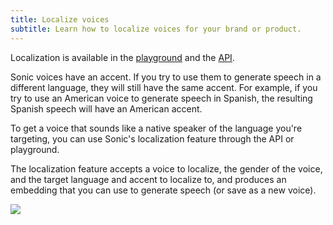 ```yaml
---
title: Localize voices
subtitle: Learn how to localize voices for your brand or product.
---
```


Localization is available in the [playground](https://play.cartesia.ai) and the [API](/reference/api/tts/localize).

Sonic voices have an accent. If you try to use them to generate speech in a different language, they will still have the same accent. For example, if you try to use an American voice to generate speech in Spanish, the resulting Spanish speech will have an American accent.

To get a voice that sounds like a native speaker of the language you're targeting, you can use Sonic's localization feature through the API or playground.

The localization feature accepts a voice to localize, the gender of the voice, and the target language and accent to localize to, and produces an embedding that you can use to generate speech (or save as a new voice).

<Frame background="subtle">
  <img src="/assets/images/localize-voice.png" />
</Frame>
